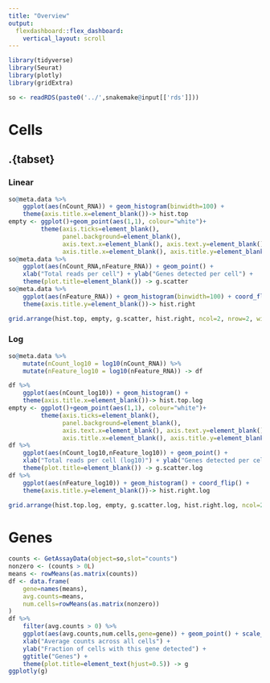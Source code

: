 ```yaml
---
title: "Overview"
output:
  flexdashboard::flex_dashboard:
    vertical_layout: scroll
---
```


```r
library(tidyverse)
library(Seurat)
library(plotly)
library(gridExtra)
```

```r
so <- readRDS(paste0('../',snakemake@input[['rds']]))
```

Cells
=============================================================

## .{tabset}

### Linear

```r
so@meta.data %>%
    ggplot(aes(nCount_RNA)) + geom_histogram(binwidth=100) +
    theme(axis.title.x=element_blank())-> hist.top
empty <- ggplot()+geom_point(aes(1,1), colour="white")+
         theme(axis.ticks=element_blank(), 
               panel.background=element_blank(), 
               axis.text.x=element_blank(), axis.text.y=element_blank(),           
               axis.title.x=element_blank(), axis.title.y=element_blank())
so@meta.data %>%
    ggplot(aes(nCount_RNA,nFeature_RNA)) + geom_point() +
    xlab("Total reads per cell") + ylab("Genes detected per cell") +
    theme(plot.title=element_blank()) -> g.scatter
so@meta.data %>%
    ggplot(aes(nFeature_RNA)) + geom_histogram(binwidth=100) + coord_flip() +
    theme(axis.title.y=element_blank())-> hist.right

grid.arrange(hist.top, empty, g.scatter, hist.right, ncol=2, nrow=2, widths=c(4, 1), heights=c(1, 4))
```

### Log

```r
so@meta.data %>%
    mutate(nCount_log10 = log10(nCount_RNA)) %>%
    mutate(nFeature_log10 = log10(nFeature_RNA)) -> df

df %>%
    ggplot(aes(nCount_log10)) + geom_histogram() +
    theme(axis.title.x=element_blank())-> hist.top.log
empty <- ggplot()+geom_point(aes(1,1), colour="white")+
         theme(axis.ticks=element_blank(), 
               panel.background=element_blank(), 
               axis.text.x=element_blank(), axis.text.y=element_blank(),           
               axis.title.x=element_blank(), axis.title.y=element_blank())
df %>%
    ggplot(aes(nCount_log10,nFeature_log10)) + geom_point() +
    xlab("Total reads per cell (log10)") + ylab("Genes detected per cell (log10)") +
    theme(plot.title=element_blank()) -> g.scatter.log
df %>%
    ggplot(aes(nFeature_log10)) + geom_histogram() + coord_flip() +
    theme(axis.title.y=element_blank())-> hist.right.log

grid.arrange(hist.top.log, empty, g.scatter.log, hist.right.log, ncol=2, nrow=2, widths=c(4, 1), heights=c(1, 4))
```


Genes
=============================================================

```r
counts <- GetAssayData(object=so,slot="counts")
nonzero <- (counts > 0L)
means <- rowMeans(as.matrix(counts))
df <- data.frame(
    gene=names(means),
    avg.counts=means,
    num.cells=rowMeans(as.matrix(nonzero))
)
df %>%
    filter(avg.counts > 0) %>%
    ggplot(aes(avg.counts,num.cells,gene=gene)) + geom_point() + scale_x_log10() +
    xlab("Average counts across all cells") +
    ylab("Fraction of cells with this gene detected") +
    ggtitle("Genes") +
    theme(plot.title=element_text(hjust=0.5)) -> g
ggplotly(g)
```


